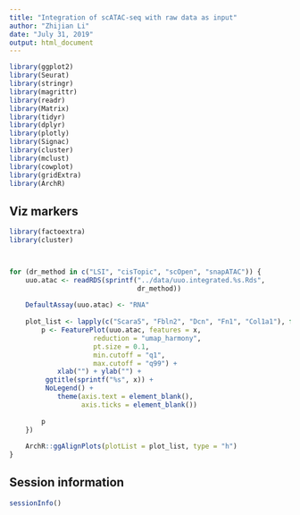 ```yaml
---
title: "Integration of scATAC-seq with raw data as input"
author: "Zhijian Li"
date: "July 31, 2019"
output: html_document
---
```


```r
library(ggplot2)
library(Seurat)
library(stringr)
library(magrittr)
library(readr)
library(Matrix)
library(tidyr)
library(dplyr)
library(plotly)
library(Signac)
library(cluster)
library(mclust)
library(cowplot)
library(gridExtra)
library(ArchR)
```


## Viz markers
```r
library(factoextra)
library(cluster)



for (dr_method in c("LSI", "cisTopic", "scOpen", "snapATAC")) {
    uuo.atac <- readRDS(sprintf("../data/uuo.integrated.%s.Rds",
                                dr_method))
    
    DefaultAssay(uuo.atac) <- "RNA"
    
    plot_list <- lapply(c("Scara5", "Fbln2", "Dcn", "Fn1", "Col1a1"), function(x){
        p <- FeaturePlot(uuo.atac, features = x, 
                     reduction = "umap_harmony",
                     pt.size = 0.1,
                     min.cutoff = "q1",
                     max.cutoff = "q99") +
            xlab("") + ylab("") +
         ggtitle(sprintf("%s", x)) +
         NoLegend() +
            theme(axis.text = element_blank(),
                  axis.ticks = element_blank())
        
        p
    })
    
    ArchR::ggAlignPlots(plotList = plot_list, type = "h")
}
```



## Session information
```r
sessionInfo()
```
